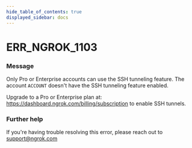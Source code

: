 ```yaml
---
hide_table_of_contents: true
displayed_sidebar: docs
---
```



# ERR_NGROK_1103

### Message

Only Pro or Enterprise accounts can use the SSH tunneling feature.
The account `ACCOUNT` doesn't have the SSH tunneling feature enabled.

Upgrade to a Pro or Enterprise plan at: https://dashboard.ngrok.com/billing/subscription to enable SSH tunnels.

### Further help

If you're having trouble resolving this error, please reach out to [support@ngrok.com](mailto:support@ngrok.com?subject=Help%20with%20ERR_NGROK_1103)

<ErrorDetails error="err_ngrok_1103" />
